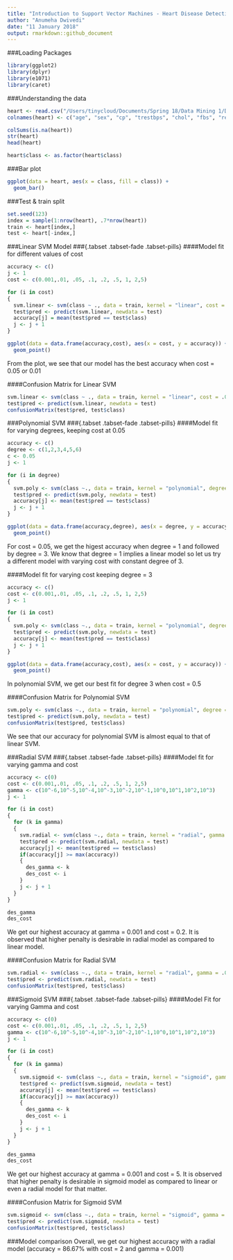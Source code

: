 ```yaml
---
title: "Introduction to Support Vector Machines - Heart Disease Detection"
author: "Anumeha Dwivedi"
date: "11 January 2018"
output: rmarkdown::github_document
---
```


###Loading Packages
```r
library(ggplot2)
library(dplyr)
library(e1071)
library(caret)
```

###Understanding the data
```r
heart <- read.csv("/Users/tinycloud/Documents/Spring 18/Data Mining 1/Data/heart_tidy_svm.csv")
colnames(heart) <- c("age", "sex", "cp", "trestbps", "chol", "fbs", "restecg", "thalach", "exaang", "oldpeak", "slope", "ca", "thal", "class")

colSums(is.na(heart))
str(heart)
head(heart)

heart$class <- as.factor(heart$class)
```

###Bar plot
```r
ggplot(data = heart, aes(x = class, fill = class)) +
  geom_bar()
```

###Test & train split
```r
set.seed(123)
index = sample(1:nrow(heart), .7*nrow(heart))
train <- heart[index,]
test <- heart[-index,]
```


###Linear SVM Model
###{.tabset .tabset-fade .tabset-pills}
####Model fit for different values of cost 
```r
accuracy <- c()
j <- 1
cost <- c(0.001,.01, .05, .1, .2, .5, 1, 2,5)

for (i in cost)
{
  svm.linear <- svm(class ~ ., data = train, kernel = "linear", cost = i)
  test$pred <- predict(svm.linear, newdata = test)
  accuracy[j] = mean(test$pred == test$class)
  j <- j + 1
}

ggplot(data = data.frame(accuracy,cost), aes(x = cost, y = accuracy)) +
  geom_point()
```

From the plot, we see that our model has the best accuracy when cost = 0.05 or 0.01

####Confusion Matrix for Linear SVM
```r
svm.linear <- svm(class ~ ., data = train, kernel = "linear", cost = .01)
test$pred <- predict(svm.linear, newdata = test)
confusionMatrix(test$pred, test$class)
```

###Polynomial SVM
###{.tabset .tabset-fade .tabset-pills}
####Model fit for varying degrees, keeping cost at 0.05
```r
accuracy <- c()
degree <- c(1,2,3,4,5,6)
c <- 0.05
j <- 1

for (i in degree)
{
  svm.poly <- svm(class ~., data = train, kernel = "polynomial", degree = i, cost = c)
  test$pred <- predict(svm.poly, newdata = test)
  accuracy[j] <- mean(test$pred == test$class)
  j <- j + 1
}

ggplot(data = data.frame(accuracy,degree), aes(x = degree, y = accuracy)) +
  geom_point()
```

For cost = 0.05, we get the higest accuracy when degree = 1 and followed by degree = 3. We know that degree = 1 implies a linear model so let us try a different model with varying cost with constant degree of 3.

####Model fit for varying cost keeping degree = 3
```r
accuracy <- c()
cost <- c(0.001,.01, .05, .1, .2, .5, 1, 2,5)
j <- 1

for (i in cost)
{
  svm.poly <- svm(class ~., data = train, kernel = "polynomial", degree = 3, cost = i)
  test$pred <- predict(svm.poly, newdata = test)
  accuracy[j] <- mean(test$pred == test$class)
  j <- j + 1
}

ggplot(data = data.frame(accuracy,cost), aes(x = cost, y = accuracy)) +
  geom_point()
```
In polynomial SVM, we get our best fit for degree 3 when cost = 0.5

####Confusion Matrix for Polynomial SVM
```r
svm.poly <- svm(class ~., data = train, kernel = "polynomial", degree = 3, cost = 0.5)
test$pred <- predict(svm.poly, newdata = test)
confusionMatrix(test$pred, test$class)
```
We see that our accuracy for polynomial SVM is almost equal to that of linear SVM. 


###Radial SVM
###{.tabset .tabset-fade .tabset-pills}
####Model fit for varying gamma and cost 
```r
accuracy <- c(0)
cost <- c(0.001,.01, .05, .1, .2, .5, 1, 2,5)
gamma <- c(10^-6,10^-5,10^-4,10^-3,10^-2,10^-1,10^0,10^1,10^2,10^3)
j <- 1

for (i in cost)
{
  for (k in gamma)
  {
    svm.radial <- svm(class ~., data = train, kernel = "radial", gamma = k, cost = i)
    test$pred <- predict(svm.radial, newdata = test)
    accuracy[j] <- mean(test$pred == test$class)
    if(accuracy[j] >= max(accuracy))
    {
      des_gamma <- k
      des_cost <- i
    }
    j <- j + 1
  }
}

des_gamma
des_cost

```
We get our highest accuracy at gamma = 0.001 and cost = 0.2. It is observed that higher penalty is desirable in radial model as compared to linear model.

####Confusion Matrix for Radial SVM
```r
svm.radial <- svm(class ~., data = train, kernel = "radial", gamma = .001, cost = 2)
test$pred <- predict(svm.radial, newdata = test)
confusionMatrix(test$pred, test$class)
```

###Sigmoid SVM
###{.tabset .tabset-fade .tabset-pills}
####Model Fit for varying Gamma and cost 
```r
accuracy <- c(0)
cost <- c(0.001,.01, .05, .1, .2, .5, 1, 2,5)
gamma <- c(10^-6,10^-5,10^-4,10^-3,10^-2,10^-1,10^0,10^1,10^2,10^3)
j <- 1

for (i in cost)
{
  for (k in gamma)
  {
    svm.sigmoid <- svm(class ~., data = train, kernel = "sigmoid", gamma = k, cost = i)
    test$pred <- predict(svm.sigmoid, newdata = test)
    accuracy[j] <- mean(test$pred == test$class)
    if(accuracy[j] >= max(accuracy))
    {
      des_gamma <- k
      des_cost <- i
    }
    j <- j + 1
  }
}

des_gamma
des_cost
```
We get our highest accuracy at gamma = 0.001 and cost = 5. It is observed that higher penalty is desirable in sigmoid model as compared to linear or even a radial model for that matter.

####Confusion Matrix for Sigmoid SVM
```r
svm.sigmoid <- svm(class ~., data = train, kernel = "sigmoid", gamma = .001, cost = 5)
test$pred <- predict(svm.sigmoid, newdata = test)
confusionMatrix(test$pred, test$class)
```

###Model comparison
Overall, we get our highest accuracy with a radial model (accuracy = 86.67% with cost = 2 and gamma = 0.001)